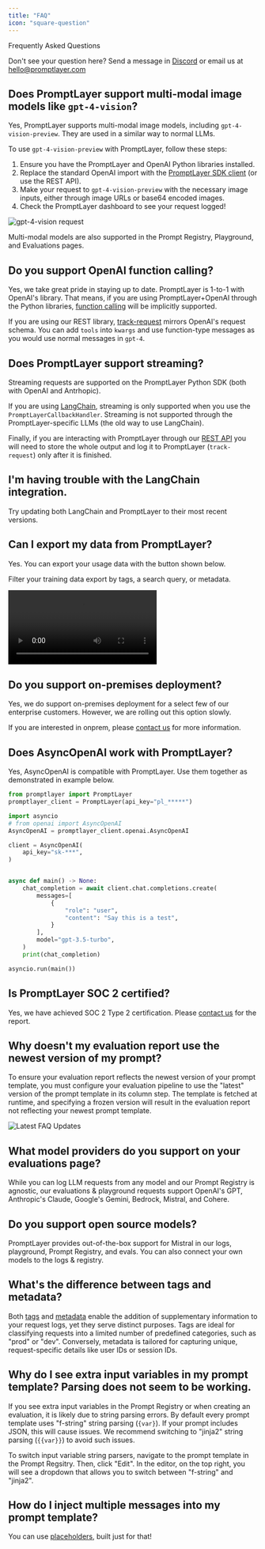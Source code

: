 ```yaml
---
title: "FAQ"
icon: "square-question"
---
```


Frequently Asked Questions

Don't see your question here? Send a message in [Discord](https://discord.gg/DBAhQbW39S) or email us at hello@promptlayer.com

## Does PromptLayer support multi-modal image models like `gpt-4-vision`?

Yes, PromptLayer supports multi-modal image models, including `gpt-4-vision-preview`. They are used in a similar way to normal LLMs.

To use `gpt-4-vision-preview` with PromptLayer, follow these steps:

1. Ensure you have the PromptLayer and OpenAI Python libraries installed.
2. Replace the standard OpenAI import with the [PromptLayer SDK client](/languages/python) (or use the REST API).
3. Make your request to `gpt-4-vision-preview` with the necessary image inputs, either through image URLs or base64 encoded images.
4. Check the PromptLayer dashboard to see your request logged!

![gpt-4-vision request](/images/gpt-4-vision-preview.png)

Multi-modal models are also supported in the Prompt Registry, Playground, and Evaluations pages.
 
## Do you support OpenAI function calling?

Yes, we take great pride in staying up to date. PromptLayer is 1-to-1 with OpenAI's library. That means, if you are using PromptLayer+OpenAI through the Python libraries, [function calling](https://platform.openai.com/docs/guides/function-calling) will be implicitly supported.

If you are using our REST library, [track-request](/reference/track-request) mirrors OpenAI's request schema. You can add `tools` into `kwargs` and use function-type messages as you would use normal messages in `gpt-4`.

## Does PromptLayer support streaming?

Streaming requests are supported on the PromptLayer Python SDK (both with OpenAI and Antrhopic).

If you are using [LangChain](/languages/langchain), streaming is only supported when you use the `PromptLayerCallbackHandler`. Streaming is not supported through the PromptLayer-specific LLMs (the old way to use LangChain).

Finally, if you are interacting with PromptLayer through our [REST API](/languages/rest-api) you will need to store the whole output and log it to PromptLayer (`track-request`) only after it is finished.

## I'm having trouble with the LangChain integration.

Try updating both LangChain and PromptLayer to their most recent versions.

## Can I export my data from PromptLayer?

Yes. You can export your usage data with the button shown below. 

Filter your training data export by tags, a search query, or metadata.

<video controls = "controls">
  <source src="/videos/export.mp4" type = "video/mp4" />
</video>

## Do you support on-premises deployment?

Yes, we do support on-premises deployment for a select few of our enterprise customers. However, we are rolling out this option slowly. 

If you are interested in onprem, please [contact us](mailto:hello@promptlayer.com) for more information.

## Does AsyncOpenAI work with PromptLayer?

Yes, AsyncOpenAI is compatible with PromptLayer. Use them together as demonstrated in example below.

```python
from promptlayer import PromptLayer 
promptlayer_client = PromptLayer(api_key="pl_*****")

import asyncio
# from openai import AsyncOpenAI
AsyncOpenAI = promptlayer_client.openai.AsyncOpenAI

client = AsyncOpenAI(
    api_key="sk-***",
)


async def main() -> None:
    chat_completion = await client.chat.completions.create(
        messages=[
            {
                "role": "user",
                "content": "Say this is a test",
            }
        ],
        model="gpt-3.5-turbo",
    )
    print(chat_completion)

asyncio.run(main())
```

## Is PromptLayer SOC 2 certified?

Yes, we have achieved SOC 2 Type 2 certification. Please [contact us](mailto:hello@promptlayer.com) for the report.

## Why doesn't my evaluation report use the newest version of my prompt?

To ensure your evaluation report reflects the newest version of your prompt template, you must configure your evaluation pipeline to use the "latest" version of the prompt template in its column step. The template is fetched at runtime, and specifying a frozen version will result in the evaluation report not reflecting your newest prompt template.

![Latest FAQ Updates](/images/latest-faq.png)

## What model providers do you support on your evaluations page?

While you can log LLM requests from any model and our Prompt Registry is agnostic, our evaluations & playground requests support OpenAI's GPT, Anthropic's Claude, Google's Gemini, Bedrock, Mistral, and Cohere.

## Do you support open source models?

PromptLayer provides out-of-the-box support for Mistral in our logs, playground, Prompt Registry, and evals. You can also connect your own models to the logs & registry.

## What's the difference between tags and metadata?

Both [tags](/features/prompt-history/tagging-requests) and [metadata](/features/prompt-history/metadata) enable the addition of supplementary information to your request logs, yet they serve distinct purposes. Tags are ideal for classifying requests into a limited number of predefined categories, such as "prod" or "dev". Conversely, metadata is tailored for capturing unique, request-specific details like user IDs or session IDs.

## Why do I see extra input variables in my prompt template? Parsing does not seem to be working.

If you see extra input variables in the Prompt Registry or when creating an evaluation, it is likely due to string parsing errors. By default every prompt template uses "f-string" string parsing (`{var}`). If your prompt includes JSON, this will cause issues. We recommend switching to "jinja2" string parsing (`{{var}}`) to avoid such issues.

To switch input variable string parsers, navigate to the prompt template in the Prompt Regsitry. Then, click "Edit". In the editor, on the top right, you will see a dropdown that allows you to switch between "f-string" and "jinja2".

## How do I inject multiple messages into my prompt template?

You can use [placeholders](/features/prompt-registry/placeholder-messages), built just for that!
